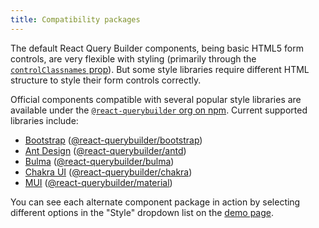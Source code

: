 ```yaml
---
title: Compatibility packages
---
```


The default React Query Builder components, being basic HTML5 form controls, are very flexible with styling (primarily through the [`controlClassnames` prop](./api/querybuilder#controlclassnames)). But some style libraries require different HTML structure to style their form controls correctly.

Official components compatible with several popular style libraries are available under the [`@react-querybuilder` org on npm](https://www.npmjs.com/org/react-querybuilder). Current supported libraries include:

- [Bootstrap](https://getbootstrap.com/) ([@react-querybuilder/bootstrap](https://www.npmjs.com/package/@react-querybuilder/bootstrap))
- [Ant Design](https://ant.design/) ([@react-querybuilder/antd](https://www.npmjs.com/package/@react-querybuilder/antd))
- [Bulma](https://bulma.io/) ([@react-querybuilder/bulma](https://www.npmjs.com/package/@react-querybuilder/bulma))
- [Chakra UI](https://chakra-ui.com/) ([@react-querybuilder/chakra](https://www.npmjs.com/package/@react-querybuilder/chakra))
- [MUI](https://mui.com/) ([@react-querybuilder/material](https://www.npmjs.com/package/@react-querybuilder/material))

You can see each alternate component package in action by selecting different options in the "Style" dropdown list on the [demo page](https://react-querybuilder.js.org/react-querybuilder/).
